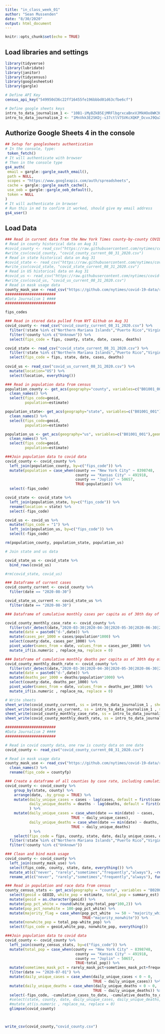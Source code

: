 ```yaml
---
title: "in_class_week_01"
author: "Sean Mussenden"
date: "8/30/2020"
output: html_document
---
```


```r
knitr::opts_chunk$set(echo = TRUE)
```

## Load libraries and settings

```r
library(tidyverse)
library(lubridate)
library(janitor)
library(tidycensus)
library(googlesheets4)
library(gargle)

# Define API Key
census_api_key("549950d36c22ff16455fe196bbbd01d63cfbe6cf")

# Define google sheets keys
intro_to_data_journalism_1 <- "10B1-iMyBZkB5EjMRFlbgrxcaBnxVJMkHOo8WK3Og66Y"
intro_to_data_journalism_2 <- "1MnVkk3E2SKDj-s37ctlV7SVKcXQKP_DcvxJ9QuXbXi8"
```

## Authorize Google Sheets 4 in the console
```r
## Setup for googlesheets authentication
# In the console, type:
 token_fetch()
# It will authenticate with browser
# Then in the console type
gs4_auth(
 email = gargle::gargle_oauth_email(),
 path = NULL,
 scopes = "https://www.googleapis.com/auth/spreadsheets",
 cache = gargle::gargle_oauth_cache(),
 use_oob = gargle::gargle_oob_default(),
 token = NULL
)
# It will authenticate in browser
# Run this in md to confirm it worked, should give my email address
gs4_user()


```

## Load Data

```r
### Read in current data from the New York Times county-by-county COVID tracking from GitHub
# Read in county historical data on Aug 31
#covid_county <- read_csv("https://raw.githubusercontent.com/nytimes/covid-19-data/master/us-counties.csv")
#write_csv(covid_county, "covid_county_current_08_31_2020.csv") 
# Read in state historical data on Aug 31
#covid_state <- read_csv("https://raw.githubusercontent.com/nytimes/covid-19-data/master/us-states.csv")
#write_csv(covid_state, "covid_state_current_08_31_2020.csv") 
# Read in US historical data on Aug 31
#covid_us <- read_csv("https://raw.githubusercontent.com/nytimes/covid-19-data/master/us.csv")
#write_csv(covid_us, "covid_us_current_08_31_2020.csv") 
# Read in mask usage data
county_mask_use <- read_csv("https://github.com/nytimes/covid-19-data/raw/master/mask-use/mask-use-by-county.csv")
#######################
#Data Journalism 1 ####
#######################

fips_codes

### Read in stored data pulled from NYT Github on Aug 31
covid_county <- read_csv("covid_county_current_08_31_2020.csv") %>%
  filter(!state %in% c("Northern Mariana Islands","Puerto Rico","Virgin Islands", "Guam")) %>%
  filter(!county %in% c("Unknown")) %>%
  select(fips_code = fips, county, state, date, cases, deaths)

covid_state <- read_csv("covid_state_current_08_31_2020.csv") %>%
  filter(!state %in% c("Northern Mariana Islands","Puerto Rico","Virgin Islands", "Guam"))  %>%
  select(fips_code = fips, state, date, cases, deaths)
  
covid_us <- read_csv("covid_us_current_08_31_2020.csv") %>%
  mutate(location="US") %>%
  select(location, everything())

### Read in population data from census
population_county <- get_acs(geography="county", variables=c("B01001_001"),geometry = FALSE, year=2018) %>%
  clean_names() %>%
  select(fips_code=geoid,
         population=estimate) 

population_state<- get_acs(geography="state", variables=c("B01001_001"),geometry = FALSE, year=2018) %>%
  clean_names() %>%
  select(fips_code=geoid,
         population=estimate) 

population_us <- get_acs(geography="us", variables=c("B01001_001"),geometry = FALSE, year=2018) %>%
  clean_names() %>%
  select(fips_code=geoid,
         population=estimate) 

###Join population data to covid data
covid_county <- covid_county %>%
  left_join(population_county, by=c("fips_code")) %>%
  mutate(population = case_when(county == "New York City" ~ 8398748,
                                county == "Kansas City" ~ 491918,
                                county == "Joplin" ~ 50657,
                                TRUE~population)) %>%
  select(-fips_code) 

covid_state <- covid_state %>%
  left_join(population_state, by=c("fips_code")) %>%
  rename(location = state) %>%
  select(-fips_code) 

covid_us <- covid_us %>%
  mutate(fips_code = "1") %>%
  left_join(population_us, by=c("fips_code")) %>%
  select(-fips_code) 

rm(population_county, population_state, population_us)

# Join state and us data

covid_state_us <- covid_state %>%
  bind_rows(covid_us)

#rm(covid_state, covid_us)

### Dataframe of current cases 
covid_county_current <- covid_county %>%
  filter(date == "2020-08-30") 

covid_state_us_current <- covid_state_us %>%
  filter(date == "2020-08-30")

### Dataframe of cumulative monthly cases per capita as of 30th day of each month

covid_county_monthly_case_rate <- covid_county %>%
  filter(str_detect(date,"2020-03-30|2020-04-30|2020-05-30|2020-06-30|2020-07-30|2020-08-30")) %>%
  mutate(date = paste0("d-",date)) %>%
  mutate(cases_per_1000 = cases/population*1000) %>%
  select(county:date, cases_per_1000) %>%
  pivot_wider(names_from = date, values_from = cases_per_1000) %>%
  mutate_if(is.numeric , replace_na, replace = 0)

### Dataframe of cumulative monthly deaths per capita as of 30th day of each month
covid_county_monthly_death_rate <- covid_county %>%
  filter(str_detect(date,"2020-03-30|2020-04-30|2020-05-30|2020-06-30|2020-07-30|2020-08-30")) %>%
  mutate(date = paste0("d-",date)) %>%
  mutate(deaths_per_1000 = deaths/population*1000) %>%
  select(county:date, deaths_per_1000) %>%
  pivot_wider(names_from = date, values_from = deaths_per_1000) %>%
  mutate_if(is.numeric , replace_na, replace = 0)

# Write sheets
sheet_write(covid_county_current, ss = intro_to_data_journalism_1 , sheet = "covid_county_current")
sheet_write(covid_state_us_current, ss = intro_to_data_journalism_1 , sheet = "covid_state_us_current")
sheet_write(covid_county_monthly_case_rate, ss = intro_to_data_journalism_1 , sheet = "covid_county_monthly_case_rate")
sheet_write(covid_county_monthly_death_rate, ss = intro_to_data_journalism_1 , sheet = "covid_county_monthly_death_rate")

```

```r
#######################
#Data Journalism 2 ####
#######################

# Read in covid county data, one row is county data on one date
covid_county <- read_csv("covid_county_current_08_31_2020.csv")

# Read in mask usage data
county_mask_use <- read_csv("https://github.com/nytimes/covid-19-data/raw/master/mask-use/mask-use-by-county.csv") %>%
  clean_names() %>%
  rename(fips_code = countyfp)

### Create a dataframe of all counties by case rate, including cumulative data. 
covid_county <- covid_county %>%
    group_by(state, county) %>%
    arrange(date, .by_group = TRUE) %>%
    mutate(daily_unique_cases = cases - lag(cases, default = first(cases)),
           daily_unique_deaths = deaths - lag(deaths, default = first(deaths))
           ) %>%
    mutate(daily_unique_cases = case_when(date == min(date) ~ cases,
                              TRUE ~ daily_unique_cases),
           daily_unique_deaths = case_when(date == min(date) ~ deaths,
                              TRUE ~ daily_unique_deaths)
           ) %>%
    select(fips_code = fips, county, state, date, daily_unique_cases, daily_unique_deaths, cumulative_cases_to_date = cases, cumulative_deaths_to_date = deaths) %>%
  filter(!state %in% c("Northern Mariana Islands","Puerto Rico","Virgin Islands", "Guam")) %>%
  filter(!county %in% c("Unknown"))

### Clean and bind mask usage
covid_county <- covid_county %>%
  left_join(county_mask_use) %>%
  select(fips_code, county, state, date, everything()) %>%
  mutate_at(c("never", "rarely","sometimes","frequently","always"), ~round(.*100,2)) %>%
  rename_at(c("never", "rarely","sometimes","frequently","always"), funs(paste0(.,"_mask_pct")))

### Read in population and race data from census
county_census_stats <- get_acs(geography = "county", variables = "B02001_002", summary_var = "B01001_001", year = 2018) %>%
  select(geoid = GEOID, white_pop = estimate, total_pop = summary_est) %>%
  mutate(geoid = as.character(geoid)) %>%
  mutate(pop_pct_white = round(white_pop/total_pop*100,2)) %>%
  mutate(pop_pct_nonwhite = 100-pop_pct_white) %>%
  mutate(majority_flag = case_when(pop_pct_white  >= 50 ~ "majority_white",
                                   TRUE~"majority_nonwhite")) %>%
  mutate(nonwhite_pop = total_pop-white_pop) %>%
  select(fips_code = geoid,white_pop, nonwhite_pop, everything())

###Join population data to covid data
covid_county <- covid_county %>%
  left_join(county_census_stats, by=c("fips_code")) %>%
  mutate(total_pop = case_when(county == "New York City" ~ 8398748,
                                county == "Kansas City" ~ 491918,
                                county == "Joplin" ~ 50657,
                                TRUE~total_pop)) %>%
  mutate(sometimes_mask_pct = rarely_mask_pct+sometimes_mask_pct+frequently_mask_pct) %>%
  filter(date >= "2020-07-01") %>%
  mutate(daily_unique_cases = case_when(daily_unique_cases < 0 ~ 0,
                                        TRUE ~ daily_unique_cases)) %>%
  mutate(daily_unique_deaths = case_when(daily_unique_deaths < 0 ~ 0,
                                        TRUE ~ daily_unique_deaths)) %>%
  select(-fips_code, -cumulative_cases_to_date, -cumulative_deaths_to_date, -rarely_mask_pct, -sometimes_mask_pct, -always_mask_pct, -nonwhite_pop, -pop_pct_white, -white_pop, -frequently_mask_pct) #%>%
  #select(state, county, date, daily_unique_cases, daily_unique_deaths, total_pop)
  #mutate_at(is.numeric , replace_na, replace = 0)
  glimpse(covid_county)


         
write_csv(covid_county,"covid_county.csv")


```

```r

    

```
